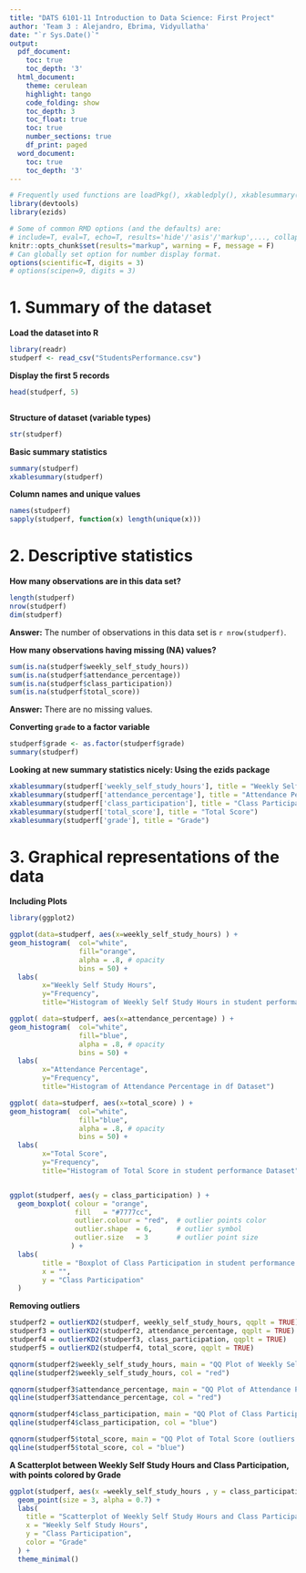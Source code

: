 ```yaml
---
title: "DATS 6101-11 Introduction to Data Science: First Project"
author: 'Team 3 : Alejandro, Ebrima, Vidyullatha'
date: "`r Sys.Date()`"
output:
  pdf_document:
    toc: true
    toc_depth: '3'
  html_document:
    theme: cerulean
    highlight: tango
    code_folding: show
    toc_depth: 3
    toc_float: true
    toc: true
    number_sections: true
    df_print: paged
  word_document:
    toc: true
    toc_depth: '3'
---
```


```r
# Frequently used functions are loadPkg(), xkabledply(), xkablesummary(), uzscale(), etc.
library(devtools)
library(ezids)
```


```r
# Some of common RMD options (and the defaults) are: 
# include=T, eval=T, echo=T, results='hide'/'asis'/'markup',..., collapse=F, warning=T, message=T, error=T, cache=T, fig.width=6, fig.height=4, fig.dim=c(6,4) #inches, fig.align='left'/'center','right', 
knitr::opts_chunk$set(results="markup", warning = F, message = F)
# Can globally set option for number display format.
options(scientific=T, digits = 3) 
# options(scipen=9, digits = 3) 
```

# 1. Summary of the dataset 

**Load the dataset into R**
```r
library(readr)
studperf <- read_csv("StudentsPerformance.csv")
```

**Display the first 5 records**
```r
head(studperf, 5)
```

```r
```


**Structure of dataset (variable types)**
```r
str(studperf)
```

**Basic summary statistics**
```r
summary(studperf)
xkablesummary(studperf)
```

**Column names and unique values**
```r
names(studperf)
sapply(studperf, function(x) length(unique(x)))
```


# 2. Descriptive statistics

**How many observations are in this data set?**
```r
length(studperf)
nrow(studperf)
dim(studperf)
```
**Answer:** The number of observations in this data set is `r nrow(studperf)`.

**How many observations having missing (NA) values?**
```r
sum(is.na(studperf$weekly_self_study_hours))
sum(is.na(studperf$attendance_percentage))
sum(is.na(studperf$class_participation))
sum(is.na(studperf$total_score))
```
**Answer:** There are no missing values.

**Converting `grade` to a factor variable**
```r
studperf$grade <- as.factor(studperf$grade)
summary(studperf)
```

**Looking at new summary statistics nicely: Using the ezids package**

```r
xkablesummary(studperf['weekly_self_study_hours'], title = "Weekly Self Study Hours")
xkablesummary(studperf['attendance_percentage'], title = "Attendance Percentage")
xkablesummary(studperf['class_participation'], title = "Class Participation")
xkablesummary(studperf['total_score'], title = "Total Score")
xkablesummary(studperf['grade'], title = "Grade")
```

# 3. Graphical representations of the data

**Including Plots**
```r

library(ggplot2)

ggplot(data=studperf, aes(x=weekly_self_study_hours) ) + 
geom_histogram(  col="white", 
                 fill="orange", 
                 alpha = .8, # opacity
                 bins = 50) + 
  labs(
        x="Weekly Self Study Hours", 
        y="Frequency",
        title="Histogram of Weekly Self Study Hours in student performance Dataset") 

ggplot( data=studperf, aes(x=attendance_percentage) ) + 
geom_histogram(  col="white", 
                 fill="blue", 
                 alpha = .8, # opacity
                 bins = 50) + 
  labs(
        x="Attendance Percentage", 
        y="Frequency",
        title="Histogram of Attendance Percentage in df Dataset") 

ggplot( data=studperf, aes(x=total_score) ) + 
geom_histogram(  col="white", 
                 fill="blue", 
                 alpha = .8, # opacity
                 bins = 50) + 
  labs(
        x="Total Score", 
        y="Frequency",
        title="Histogram of Total Score in student performance Dataset") 


ggplot(studperf, aes(y = class_participation) ) +
  geom_boxplot( colour = "orange",       
                fill   = "#7777cc",      
                outlier.colour = "red",  # outlier points color
                outlier.shape  = 6,      # outlier symbol
                outlier.size   = 3       # outlier point size
               ) +
  labs(
        title = "Boxplot of Class Participation in student performance Dataset",
        x = "",
        y = "Class Participation"
  )
```

**Removing outliers**
```r

studperf2 = outlierKD2(studperf, weekly_self_study_hours, qqplt = TRUE)
studperf3 = outlierKD2(studperf2, attendance_percentage, qqplt = TRUE)
studperf4 = outlierKD2(studperf3, class_participation, qqplt = TRUE)
studperf5 = outlierKD2(studperf4, total_score, qqplt = TRUE)

qqnorm(studperf2$weekly_self_study_hours, main = "QQ Plot of Weekly Self Study Hours (outliers removed)")
qqline(studperf2$weekly_self_study_hours, col = "red")

qqnorm(studperf3$attendance_percentage, main = "QQ Plot of Attendance Percentage (outliers removed)")
qqline(studperf3$attendance_percentage, col = "red")

qqnorm(studperf4$class_participation, main = "QQ Plot of Class Participation (outliers removed)")
qqline(studperf4$class_participation, col = "blue")

qqnorm(studperf5$total_score, main = "QQ Plot of Total Score (outliers removed)")
qqline(studperf5$total_score, col = "blue")

```


**A Scatterplot between Weekly Self Study Hours and Class Participation, with points colored by Grade **
```r

ggplot(studperf, aes(x =weekly_self_study_hours , y = class_participation, color = grade)) +
  geom_point(size = 3, alpha = 0.7) +
  labs(
    title = "Scatterplot of Weekly Self Study Hours and Class Participation Colored by Grade",
    x = "Weekly Self Study Hours",
    y = "Class Participation",
    color = "Grade"
  ) +
  theme_minimal()
```



